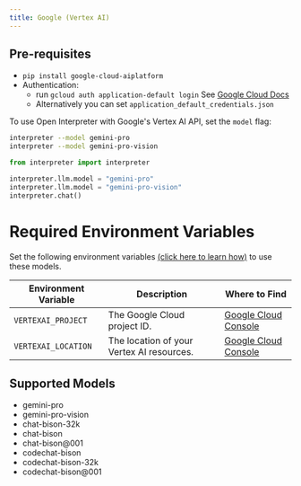 ```yaml
---
title: Google (Vertex AI)
---
```


## Pre-requisites
* `pip install google-cloud-aiplatform`
* Authentication:
    * run `gcloud auth application-default login` See [Google Cloud Docs](https://cloud.google.com/docs/authentication/external/set-up-adc)
    * Alternatively you can set `application_default_credentials.json`

To use Open Interpreter with Google's Vertex AI API, set the `model` flag:

<CodeGroup>

```bash Terminal
interpreter --model gemini-pro
interpreter --model gemini-pro-vision
```

```python Python
from interpreter import interpreter

interpreter.llm.model = "gemini-pro"
interpreter.llm.model = "gemini-pro-vision"
interpreter.chat()
```

</CodeGroup>

# Required Environment Variables

Set the following environment variables [(click here to learn how)](https://chat.openai.com/share/1062cdd8-62a1-4aa8-8ec9-eca45645971a) to use these models.

Environment Variable  | Description  | Where to Find  |
--------------------- | ------------ | -------------- |
`VERTEXAI_PROJECT`       | The Google Cloud project ID. | [Google Cloud Console](https://console.cloud.google.com/vertex-ai) |
`VERTEXAI_LOCATION`      | The location of your Vertex AI resources. | [Google Cloud Console](https://console.cloud.google.com/vertex-ai) |

## Supported Models

- gemini-pro
- gemini-pro-vision
- chat-bison-32k
- chat-bison
- chat-bison@001
- codechat-bison
- codechat-bison-32k
- codechat-bison@001